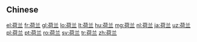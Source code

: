 {{also|荷蘭}}
==Chinese==
{{zh-see|荷蘭}}

[[el:荷兰]]
[[fr:荷兰]]
[[gl:荷兰]]
[[lo:荷兰]]
[[lt:荷兰]]
[[hu:荷兰]]
[[mg:荷兰]]
[[nl:荷兰]]
[[ja:荷兰]]
[[uz:荷兰]]
[[pl:荷兰]]
[[pt:荷兰]]
[[ro:荷兰]]
[[sv:荷兰]]
[[tr:荷兰]]
[[zh:荷兰]]